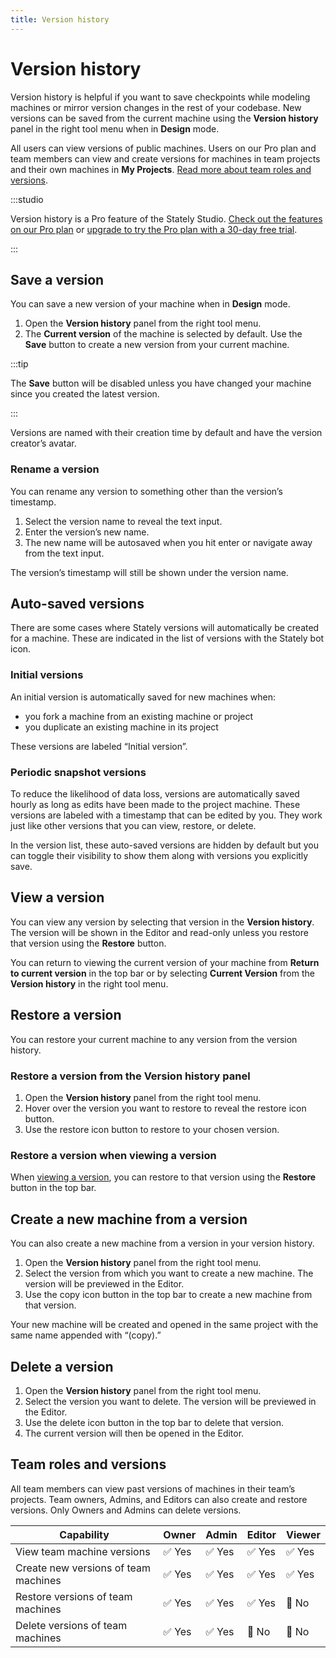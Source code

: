 ```yaml
---
title: Version history
---
```


# Version history

Version history is helpful if you want to save checkpoints while modeling machines or mirror version changes in the rest of your codebase. New versions can be saved from the current machine using the **Version history** panel in the right tool menu when in **Design** mode.

All users can view versions of public machines. Users on our Pro plan and team members can view and create versions for machines in team projects and their own machines in **My Projects**. [Read more about team roles and versions](#team-roles-and-versions).

:::studio

Version history is a Pro feature of the Stately Studio. [Check out the features on our Pro plan](/studio-pro-plan.mdx) or [upgrade to try the Pro plan with a 30-day free trial](https://stately.ai/registry/billing).

:::

## Save a version

You can save a new version of your machine when in **Design** mode.

1. Open the **Version history** panel from the right tool menu.
2. The **Current version** of the machine is selected by default. Use the **Save** button to create a new version from your current machine.

:::tip

The **Save** button will be disabled unless you have changed your machine since you created the latest version.

:::

Versions are named with their creation time by default and have the version creator’s avatar.

<p>
  <ThemedImage
    alt="Version history panel opened from the right tool menu showing a list of versions."
    sources={{
      light: '/assets/versions/version-toolbox.png',
      dark: '/assets/versions/version-toolbox-dm.png',
    }}
  />
</p>

### Rename a version

You can rename any version to something other than the version’s timestamp.

1. Select the version name to reveal the text input.
2. Enter the version’s new name.
3. The new name will be autosaved when you hit enter or navigate away from the text input.

<p>
  <ThemedImage
    alt="Selecting a version name in the Version history panel, showing the text input for the new name."
    sources={{
      light: '/assets/versions/version-rename.png',
      dark: '/assets/versions/version-rename-dm.png',
    }}
  />
</p>

The version’s timestamp will still be shown under the version name.

## Auto-saved versions

There are some cases where Stately versions will automatically be created for a machine. These are indicated in the list of versions with the Stately bot icon.

### Initial versions

An initial version is automatically saved for new machines when:

- you fork a machine from an existing machine or project
- you duplicate an existing machine in its project

These versions are labeled “Initial version”.

### Periodic snapshot versions

To reduce the likelihood of data loss, versions are automatically saved hourly as long as edits have been made to the project machine. These versions are labeled with a timestamp that can be edited by you. They work just like other versions that you can view, restore, or delete.

In the version list, these auto-saved versions are hidden by default but you can toggle their visibility to show them along with versions you explicitly save.

## View a version

You can view any version by selecting that version in the **Version history**. The version will be shown in the Editor and read-only unless you restore that version using the **Restore** button.

<p>
  <ThemedImage
    alt="A version previewed in the Editor which highlights the top bar to show you’re in preview mode."
    sources={{
      light: '/assets/versions/version-preview.png',
      dark: '/assets/versions/version-preview-dm.png',
    }}
  />
</p>

You can return to viewing the current version of your machine from **Return to current version** in the top bar or by selecting **Current Version** from the **Version history** in the right tool menu.

## Restore a version

You can restore your current machine to any version from the version history.

### Restore a version from the **Version history** panel

1. Open the **Version history** panel from the right tool menu.
2. Hover over the version you want to restore to reveal the restore icon button.
3. Use the restore icon button to restore to your chosen version.

<p>
  <ThemedImage
    alt="Version history panel with the restore icon revealed on hover."
    sources={{
      light: '/assets/versions/version-restore.png',
      dark: '/assets/versions/version-restore-dm.png',
    }}
  />
</p>

### Restore a version when viewing a version

When [viewing a version](#view-a-version), you can restore to that version using the **Restore** button in the top bar.

<p>
  <ThemedImage
    alt="A version previewed in the Editor with an arrow pointing to the Restore button."
    sources={{
      light: '/assets/versions/version-restore-button.png',
      dark: '/assets/versions/version-restore-button-dm.png',
    }}
  />
</p>

## Create a new machine from a version

You can also create a new machine from a version in your version history.

1. Open the **Version history** panel from the right tool menu.
2. Select the version from which you want to create a new machine. The version will be previewed in the Editor.
3. Use the copy icon button in the top bar to create a new machine from that version.

<p>
  <ThemedImage
    alt="A version previewed in the Editor with an arrow pointing to the Copy button."
    sources={{
      light: '/assets/versions/version-copy.png',
      dark: '/assets/versions/version-copy-dm.png',
    }}
  />
</p>

Your new machine will be created and opened in the same project with the same name appended with “(copy).”

## Delete a version

1. Open the **Version history** panel from the right tool menu.
2. Select the version you want to delete. The version will be previewed in the Editor.
3. Use the delete icon button in the top bar to delete that version.
4. The current version will then be opened in the Editor.

<p>
  <ThemedImage
    alt="A version previewed in the Editor with an arrow pointing to the Delete button."
    sources={{
      light: '/assets/versions/version-delete.png',
      dark: '/assets/versions/version-delete-dm.png',
    }}
  />
</p>

## Team roles and versions

All team members can view past versions of machines in their team’s projects. Team owners, Admins, and Editors can also create and restore versions. Only Owners and Admins can delete versions.

| Capability                           | Owner  | Admin  | Editor | Viewer |
| ------------------------------------ | ------ | ------ | ------ | ------ |
| View team machine versions           | ✅ Yes | ✅ Yes | ✅ Yes | ✅ Yes |
| Create new versions of team machines | ✅ Yes | ✅ Yes | ✅ Yes | ✅ Yes |
| Restore versions of team machines    | ✅ Yes | ✅ Yes | ✅ Yes | 🚫 No  |
| Delete versions of team machines     | ✅ Yes | ✅ Yes | 🚫 No  | 🚫 No  |
